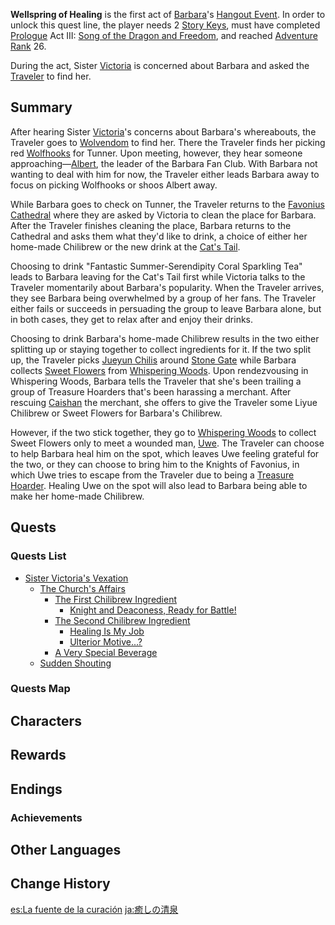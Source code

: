 {{Act Infobox
|image          = Story Card Hangout Barbara.png
|type           = Hangout
|actNum         = I
|character      = Barbara
|ARReq          = 26
|archonQuestReq = [[Prologue]] Act III: [[Song of the Dragon and Freedom]]
|keyReq         = 2
}}
'''Wellspring of Healing ''' is the first act of [[Barbara]]'s [[Hangout Event]]. In order to unlock this quest line, the player needs 2 [[Story Key]]s, must have completed [[Prologue]] Act III: [[Song of the Dragon and Freedom]], and reached [[Adventure Rank]] 26.

During the act, Sister [[Victoria]] is concerned about Barbara and asked the [[Traveler]] to find her.

==Summary==
After hearing Sister [[Victoria]]'s concerns about Barbara's whereabouts, the Traveler goes to [[Wolvendom]] to find her. There the Traveler finds her picking red [[Wolfhook]]s for Tunner. Upon meeting, however, they hear someone approaching&mdash;[[Albert]], the leader of the Barbara Fan Club. With Barbara not wanting to deal with him for now, the Traveler either leads Barbara away to focus on picking Wolfhooks or shoos Albert away.

While Barbara goes to check on Tunner, the Traveler returns to the [[Favonius Cathedral]] where they are asked by Victoria to clean the place for Barbara. After the Traveler finishes cleaning the place, Barbara returns to the Cathedral and asks them what they'd like to drink, a choice of either her home-made Chilibrew or the new drink at the [[Cat's Tail]].

Choosing to drink "Fantastic Summer-Serendipity Coral Sparkling Tea" leads to Barbara leaving for the Cat's Tail first while Victoria talks to the Traveler momentarily about Barbara's popularity. When the Traveler arrives, they see Barbara being overwhelmed by a group of her fans. The Traveler either fails or succeeds in persuading the group to leave Barbara alone, but in both cases, they get to relax after and enjoy their drinks.

Choosing to drink Barbara's home-made Chilibrew results in the two either splitting up or staying together to collect ingredients for it. If the two split up, the Traveler picks [[Jueyun Chili]]s around [[Stone Gate]] while Barbara collects [[Sweet Flower]]s from [[Whispering Woods]]. Upon rendezvousing in Whispering Woods, Barbara tells the Traveler that she's been trailing a group of Treasure Hoarders that's been harassing a merchant. After rescuing [[Caishan]] the merchant, she offers to give the Traveler some Liyue Chilibrew or Sweet Flowers for Barbara's Chilibrew.

However, if the two stick together, they go to [[Whispering Woods]] to collect Sweet Flowers only to meet a wounded man, [[Uwe]]. The Traveler can choose to help Barbara heal him on the spot, which leaves Uwe feeling grateful for the two, or they can choose to bring him to the Knights of Favonius, in which Uwe tries to escape from the Traveler due to being a [[Treasure Hoarder]]. Healing Uwe on the spot will also lead to Barbara being able to make her home-made Chilibrew.

==Quests==
===Quests List===
* [[Sister Victoria's Vexation]]
** [[The Church's Affairs]]
*** [[The First Chilibrew Ingredient]]
**** [[Knight and Deaconess, Ready for Battle!]]
*** [[The Second Chilibrew Ingredient]]
**** [[Healing Is My Job]]
**** [[Ulterior Motive...?]]
*** [[A Very Special Beverage]]
** [[Sudden Shouting]]
{{Clr}}

===Quests Map===
{{Map:Wellspring of Healing}}

==Characters==
{{Character Appearances|type=Hangout Event}}

==Rewards==
{{Hangout Event Rewards
|1 hangout memory = {{Card|Adventure EXP|100}}<!--
------------------->{{Card|Primogem|20}}<!--
------------------->{{Card|Guide to Freedom|3}}
|2 hangout memory = {{Card|Adventure EXP|100}}<!--
------------------->{{Card|Hero's Wit|5}}<!--
------------------->{{Card|Varunada Lazurite Fragment|3}}
|3 hangout memory = {{Card|Adventure EXP|100}}<!--
------------------->{{Card|Primogem|20}}<!--
------------------->{{Card|Spicy Stew|5}}
|4 hangout memory = {{Card|Adventure EXP|100}}<!--
------------------->{{Card|Hero's Wit|5}}<!--
------------------->{{Card|Varunada Lazurite Fragment|3}}
|5 hangout memory = {{Card|Adventure EXP|100}}<!--
------------------->{{Card|Primogem|20}}<!--
------------------->{{Card|Guide to Freedom|3}}
}}

==Endings==
{{Hangout Event Endings
|character    = Barbara
|act          = 1
|ending1      = Untimely Enthusiasm
|ending1_text = "I guess Barbara-sama isn't here after all..."
|ending2      = A Fiery Flavor From Liyue
|ending2_text = The taste of this Chilibrew is as unique as this particular journey.
|ending3      = The Taste of Hard Work
|ending3_text = This drink has the taste of hard work in it.
|ending4      = Incompletely Cured
|ending4_text = Perhaps this is a rite of passage on the path to becoming a Deaconess...
|ending5      = A Holiday in Mondstadt
|ending5_text = "We've only just met, it's too early to say goodbye."...
}}

===Achievements===
{{Achievement Topic Table|quest=Wellspring of Healing|requirements=1}}

==Other Languages==
{{Other Languages
|en      = Wellspring of Healing
|zhs     = 治愈的清泉
|zhs_rm  = Zhìyù de Qīngquán
|zht     = 治癒的清泉
|zht_rm  = Zhìyù de Qīngquán
|zh_tl   = Pure Spring of Healing
|ja      = 癒しの清泉
|ja_rm   = Iyashi no Seisen{{Assumed}}
|ja_tl   = Purifying Spring of Healing
|ko      = 치유의 샘물
|ko_rm   = Chiyu-ui Saemmul
|ko_tl   = Spring Water of Healing
|es      = La fuente de la curación
|es_tl   = The Fountain of Healing
|es_note = The Spanish word ''fuente'' can also be translated as "source".
|fr      = Source de bienveillance
|fr_tl   = Spring of Benevolence
|ru      = Лечебный родник
|ru_tl   = Healing Spring
|th      = สายน้ำแห่งการรักษา
|th_rm   = 
|th_tl   = Stream of Healing
|vi      = Suối Nguồn Trị Liệu
|vi_tl   = 
|de      = Heilende Quelle
|de_tl   = Healing Spring
|id      = Mata Air Penyembuh
|id_tl   = Wellspring of Healing
|pt      = Águas Termais Curadoras
|pt_tl   = Thermal Waters (of) Healing
|tr      = Şifa Kaynağı
|tr_tl   = 
|it      = Fonte della guarigione
|it_tl   = 
}}

==Change History==
{{Change History|1.4}}

[[es:La fuente de la curación]]
[[ja:癒しの清泉]]